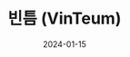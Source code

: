 ---
title: '빈틈 (VinTeum)'
description: '빈틈 프로젝트는 사용자의 시간표 사진을 인공지능으로 분석해 그룹별 공강 시간을 계산함으로써 대학생들이 효율적으로 모임 일정 관리를 할 수 있도록 돕는 모바일 애플리케이션입니다.'
date: '2024-01-15'
tags: ['Next.js', 'TypeScript', 'Tailwind']
imageUrl: '/images/projects/vinteum.png' # public 폴더 기준 경로
githubUrl: 'https://github.com/...'
---